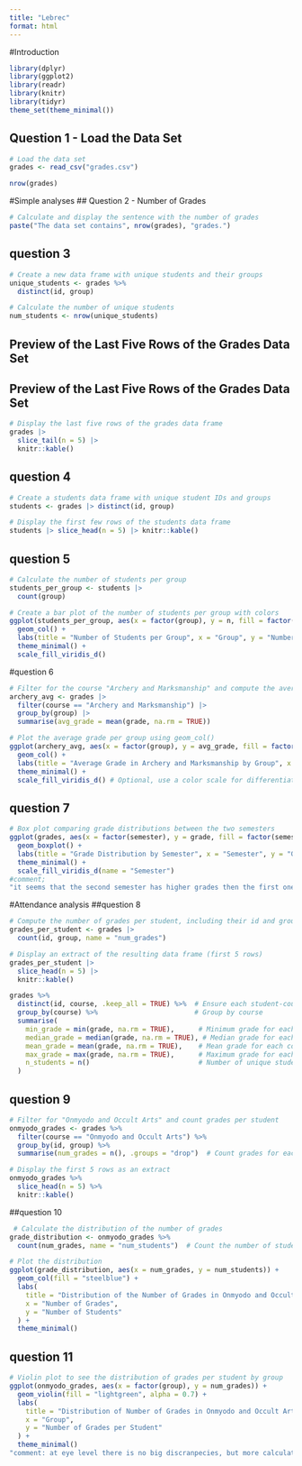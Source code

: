 ```yaml
---
title: "Lebrec"
format: html
---
```

#Introduction
```r
library(dplyr)
library(ggplot2)
library(readr)
library(knitr)
library(tidyr)
theme_set(theme_minimal())
```

## Question 1 - Load the Data Set

```r
# Load the data set
grades <- read_csv("grades.csv")

```

```r
nrow(grades)
```
#Simple analyses
## Question 2 - Number of Grades

```r
# Calculate and display the sentence with the number of grades
paste("The data set contains", nrow(grades), "grades.")
```

## question 3 
```r
# Create a new data frame with unique students and their groups
unique_students <- grades %>%
  distinct(id, group)

# Calculate the number of unique students
num_students <- nrow(unique_students)

```
## Preview of the Last Five Rows of the Grades Data Set

## Preview of the Last Five Rows of the Grades Data Set

```r
# Display the last five rows of the grades data frame
grades |>
  slice_tail(n = 5) |>
  knitr::kable()
```
## question 4 
```r
# Create a students data frame with unique student IDs and groups
students <- grades |> distinct(id, group)

# Display the first few rows of the students data frame
students |> slice_head(n = 5) |> knitr::kable()
```
## question 5 
```r
# Calculate the number of students per group
students_per_group <- students |>
  count(group)
```

```r
# Create a bar plot of the number of students per group with colors
ggplot(students_per_group, aes(x = factor(group), y = n, fill = factor(group))) +
  geom_col() +
  labs(title = "Number of Students per Group", x = "Group", y = "Number of Students") +
  theme_minimal() +
  scale_fill_viridis_d() 
```
#question 6 
```r
# Filter for the course "Archery and Marksmanship" and compute the average grade per group
archery_avg <- grades |>
  filter(course == "Archery and Marksmanship") |>
  group_by(group) |>
  summarise(avg_grade = mean(grade, na.rm = TRUE))

# Plot the average grade per group using geom_col()
ggplot(archery_avg, aes(x = factor(group), y = avg_grade, fill = factor(group))) +
  geom_col() +
  labs(title = "Average Grade in Archery and Marksmanship by Group", x = "Group", y = "Average Grade") +
  theme_minimal() +
  scale_fill_viridis_d() # Optional, use a color scale for differentiation
```
## question 7 

```r
# Box plot comparing grade distributions between the two semesters
ggplot(grades, aes(x = factor(semester), y = grade, fill = factor(semester))) +
  geom_boxplot() +
  labs(title = "Grade Distribution by Semester", x = "Semester", y = "Grade") +
  theme_minimal() +
  scale_fill_viridis_d(name = "Semester")
#comment;
"it seems that the second semester has higher grades then the first one but idk why maybe they have more experince"

```

#Attendance analysis
##question 8 
```r
# Compute the number of grades per student, including their id and group
grades_per_student <- grades |>
  count(id, group, name = "num_grades")

# Display an extract of the resulting data frame (first 5 rows)
grades_per_student |>
  slice_head(n = 5) |>
  knitr::kable()

```
```r
grades %>%
  distinct(id, course, .keep_all = TRUE) %>%  # Ensure each student-course combination is unique
  group_by(course) %>%                        # Group by course
  summarise(
    min_grade = min(grade, na.rm = TRUE),      # Minimum grade for each course
    median_grade = median(grade, na.rm = TRUE), # Median grade for each course
    mean_grade = mean(grade, na.rm = TRUE),    # Mean grade for each course
    max_grade = max(grade, na.rm = TRUE),      # Maximum grade for each course
    n_students = n()                           # Number of unique students in each course
  )
```
## question 9 
```r
# Filter for "Onmyodo and Occult Arts" and count grades per student
onmyodo_grades <- grades %>%
  filter(course == "Onmyodo and Occult Arts") %>%
  group_by(id, group) %>%
  summarise(num_grades = n(), .groups = "drop")  # Count grades for each student

# Display the first 5 rows as an extract
onmyodo_grades %>%
  slice_head(n = 5) %>%
  knitr::kable()
```
##question 10 

```r
 # Calculate the distribution of the number of grades
grade_distribution <- onmyodo_grades %>%
  count(num_grades, name = "num_students")  # Count the number of students for each number of grades

# Plot the distribution
ggplot(grade_distribution, aes(x = num_grades, y = num_students)) +
  geom_col(fill = "steelblue") +
  labs(
    title = "Distribution of the Number of Grades in Onmyodo and Occult Arts",
    x = "Number of Grades",
    y = "Number of Students"
  ) +
  theme_minimal()
```
## question 11 
```r
# Violin plot to see the distribution of grades per student by group
ggplot(onmyodo_grades, aes(x = factor(group), y = num_grades)) +
  geom_violin(fill = "lightgreen", alpha = 0.7) +
  labs(
    title = "Distribution of Number of Grades in Onmyodo and Occult Arts by Group",
    x = "Group",
    y = "Number of Grades per Student"
  ) +
  theme_minimal()
"comment: at eye level there is no big discranpecies, but more calculation would be required, there seems to be an exeption for group 15 tho."
```

